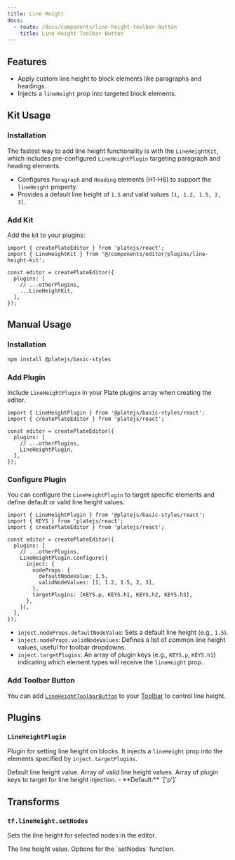 ```yaml
---
title: Line Height
docs:
  - route: /docs/components/line-height-toolbar-button
    title: Line Height Toolbar Button
---
```


<ComponentPreview name="line-height-demo" />

<PackageInfo>

## Features

- Apply custom line height to block elements like paragraphs and headings.
- Injects a `lineHeight` prop into targeted block elements.

</PackageInfo>

## Kit Usage

<Steps>

### Installation

The fastest way to add line height functionality is with the `LineHeightKit`, which includes pre-configured `LineHeightPlugin` targeting paragraph and heading elements.

<ComponentSource name="line-height-kit" />

- Configures `Paragraph` and `Heading` elements (H1-H6) to support the `lineHeight` property.
- Provides a default line height of `1.5` and valid values `[1, 1.2, 1.5, 2, 3]`.

### Add Kit

Add the kit to your plugins:

```tsx
import { createPlateEditor } from 'platejs/react';
import { LineHeightKit } from '@/components/editor/plugins/line-height-kit';

const editor = createPlateEditor({
  plugins: [
    // ...otherPlugins,
    ...LineHeightKit,
  ],
});
```

</Steps>

## Manual Usage

<Steps>

### Installation

```bash
npm install @platejs/basic-styles
```

### Add Plugin

Include `LineHeightPlugin` in your Plate plugins array when creating the editor.

```tsx
import { LineHeightPlugin } from '@platejs/basic-styles/react';
import { createPlateEditor } from 'platejs/react';

const editor = createPlateEditor({
  plugins: [
    // ...otherPlugins,
    LineHeightPlugin,
  ],
});
```

### Configure Plugin

You can configure the `LineHeightPlugin` to target specific elements and define default or valid line height values.

```tsx
import { LineHeightPlugin } from '@platejs/basic-styles/react';
import { KEYS } from 'platejs/react';
import { createPlateEditor } from 'platejs/react';

const editor = createPlateEditor({
  plugins: [
    // ...otherPlugins,
    LineHeightPlugin.configure({
      inject: {
        nodeProps: {
          defaultNodeValue: 1.5,
          validNodeValues: [1, 1.2, 1.5, 2, 3],
        },
        targetPlugins: [KEYS.p, KEYS.h1, KEYS.h2, KEYS.h3],
      },
    }),
  ],
});
```

- `inject.nodeProps.defaultNodeValue`: Sets a default line height (e.g., `1.5`).
- `inject.nodeProps.validNodeValues`: Defines a list of common line height values, useful for toolbar dropdowns.
- `inject.targetPlugins`: An array of plugin keys (e.g., `KEYS.p`, `KEYS.h1`) indicating which element types will receive the `lineHeight` prop.

### Add Toolbar Button

You can add [`LineHeightToolbarButton`](/docs/components/line-height-toolbar-button) to your [Toolbar](/docs/toolbar) to control line height.

</Steps>

## Plugins

### `LineHeightPlugin`

Plugin for setting line height on blocks. It injects a `lineHeight` prop into the elements specified by `inject.targetPlugins`.

<API name="LineHeightPlugin">
<APIOptions type="object">
  <APIItem name="inject.nodeProps.defaultNodeValue" type="number" optional>
    Default line height value.
  </APIItem>
  <APIItem name="inject.nodeProps.validNodeValues" type="number[]" optional>
    Array of valid line height values.
  </APIItem>
  <APIItem name="inject.targetPlugins" type="string[]" optional>
    Array of plugin keys to target for line height injection.
    - **Default:** `['p']`
  </APIItem>
</APIOptions>
</API>

## Transforms

### `tf.lineHeight.setNodes`

Sets the line height for selected nodes in the editor.

<API name="tf.lineHeight.setNodes">
<APIParameters>
<APIItem name="value" type="number">
The line height value.
</APIItem>
<APIItem name="options" type="SetNodesOptions" optional>
Options for the `setNodes` function.
</APIItem>
</APIParameters>
</API>
